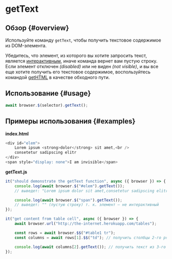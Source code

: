 # getText

## Обзор {#overview}

Используйте команду `getText`, чтобы получить текстовое содержимое из DOM-элемента.

Убедитесь, что элемент, из которого вы хотите запросить текст, является [интерактивным][interactable], иначе команда вернет вам пустую строку. Если элемент отключен _(disabled)_ или не виден _(not visible)_, и вы все еще хотите получить его текстовое содержимое, воспользуйтесь командой [getHTML](../getHTML) в качестве обходного пути.

## Использование {#usage}

```javascript
await browser.$(selector).getText();
```

## Примеры использования {#examples}

**index.html**

```javascript
<div id="elem">
    Lorem ipsum <strong>dolor</strong> sit amet,<br />
    consetetur sadipscing elitr
</div>
<span style="display: none">I am invisible</span>
```

**getText.js**

```javascript
it("should demonstrate the getText function", async ({ browser }) => {
    console.log(await browser.$("#elem").getText());
    // выведет: "Lorem ipsum dolor sit amet,consetetur sadipscing elitr"

    console.log(await browser.$("span").getText());
    // выведет: "" (пустую строку) т. к. элемент – не интерактивный
});

it("get content from table cell", async ({ browser }) => {
    await browser.url("http://the-internet.herokuapp.com/tables");

    const rows = await browser.$$("#table1 tr");
    const columns = await rows[1].$$("td"); // получить столбцы 2-го ряда

    console.log(await columns[2].getText()); // получить текст из 3-го столбца
});
```

[interactable]: https://www.w3.org/TR/webdriver/#interactability
